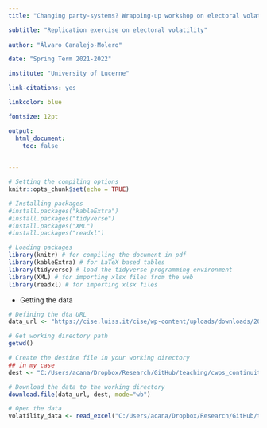 ```yaml
---
title: "Changing party-systems? Wrapping-up workshop on electoral volatility"

subtitle: "Replication exercise on electoral volatility"
  
author: "Álvaro Canalejo-Molero"

date: "Spring Term 2021-2022"

institute: "University of Lucerne"

link-citations: yes

linkcolor: blue 

fontsize: 12pt

output:
  html_document:
    toc: false
  

---
```


```r
# Setting the compiling options
knitr::opts_chunk$set(echo = TRUE)

# Installing packages
#install.packages("kableExtra")
#install.packages("tidyverse")
#install.packages("XML")
#install.packages("readxl")

# Loading packages
library(knitr) # for compiling the document in pdf
library(kableExtra) # for LaTeX based tables
library(tidyverse) # load the tidyverse programming environment
library(XML) # for importing xlsx files from the web
library(readxl) # for importing xlsx files
```

- Getting the data

```r
# Defining the dta URL 
data_url <- "https://cise.luiss.it/cise/wp-content/uploads/downloads/2019/03/Dataset-of-Electoral-Volatility-and-its-internal-components-in-Western-Europe-1945-2015.xlsx"

# Get working directory path
getwd()

# Create the destine file in your working directory
## in my case
dest <- "C:/Users/acana/Dropbox/Research/GitHub/teaching/cwps_continuity_and_change_unilu2022/07_session/volatility_data.xlsx"

# Download the data to the working directory
download.file(data_url, dest, mode="wb")

# Open the data
volatility_data <- read_excel("C:/Users/acana/Dropbox/Research/GitHub/teaching/cwps_continuity_and_change_unilu2022/07_session/volatility_data.xlsx")

```

```r



```